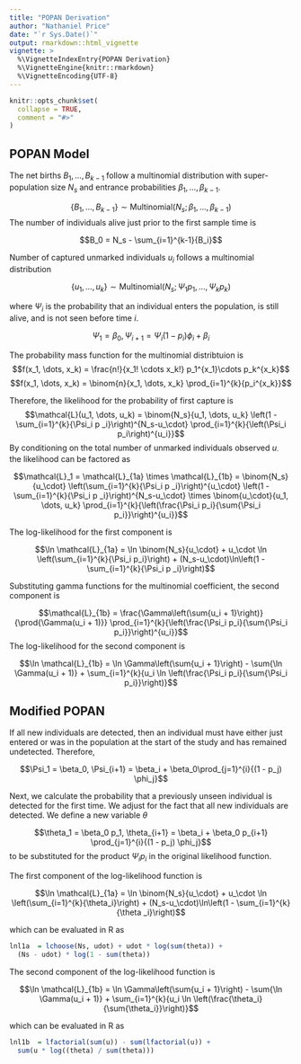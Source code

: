 ```yaml
---
title: "POPAN Derivation"
author: "Nathaniel Price"
date: "`r Sys.Date()`"
output: rmarkdown::html_vignette
vignette: >
  %\VignetteIndexEntry{POPAN Derivation}
  %\VignetteEngine{knitr::rmarkdown}
  %\VignetteEncoding{UTF-8}
---
```


```r
knitr::opts_chunk$set(
  collapse = TRUE,
  comment = "#>"
)
```

## POPAN Model
The net births $B_1, \dots, B_{k-1}$ follow a multinomial distribution with super-population size
$N_s$ and entrance probabilities $\beta_1, \dots, \beta_{k-1}$.

$$\{B_1, \dots, B_{k-1}\} \sim  \text{Multinomial}(N_s; \beta_1, \dots, \beta_{k-1})$$
The number of individuals alive just prior to the first sample time is 

$$B_0 = N_s - \sum_{i=1}^{k-1}{B_i}$$

Number of captured unmarked individuals $u_i$ follows a multinomial distribution 

$$\{u_1, \dots, u_k\} \sim  \text{Multinomial}(N_s; \Psi_1 p_1, \dots, \Psi_k p_k)$$

where $\Psi_i$ is the probability that an individual enters the population, is still
alive, and is not seen before time $i$.

$$\Psi_1 = \beta_0, \Psi_{i+1} = \Psi_i (1 - p_i) \phi_i + \beta_i$$

The probability mass function for the multinomial distribtuion is
$$f(x_1, \dots, x_k) = \frac{n!}{x_1! \cdots x_k!} p_1^{x_1}\cdots p_k^{x_k}$$
$$f(x_1, \dots, x_k) = \binom{n}{x_1, \dots, x_k} \prod_{i=1}^{k}{p_i^{x_k}}$$


Therefore, the likelihood for the probability of first capture is
$$\mathcal{L}(u_1, \dots, u_k) = \binom{N_s}{u_1, \dots, u_k} \left(1 - \sum_{i=1}^{k}{\Psi_i p _i}\right)^{N_s-u_\cdot} \prod_{i=1}^{k}{\left(\Psi_i p_i\right)^{u_i}}$$
By conditioning on the total number of unmarked individuals observed $u_\cdot$ the likelihood can be factored as 

$$\mathcal{L}_1 = \mathcal{L}_{1a} \times \mathcal{L}_{1b} = \binom{N_s}{u_\cdot} \left(\sum_{i=1}^{k}{\Psi_i p _i}\right)^{u_\cdot} \left(1 - \sum_{i=1}^{k}{\Psi_i p _i}\right)^{N_s-u_\cdot} \times \binom{u_\cdot}{u_1, \dots, u_k} \prod_{i=1}^{k}{\left(\frac{\Psi_i p_i}{\sum{\Psi_i p_i}}\right)^{u_i}}$$

The log-likelihood for the first component is

$$\ln \mathcal{L}_{1a} = \ln \binom{N_s}{u_\cdot} + u_\cdot \ln \left(\sum_{i=1}^{k}{\Psi_i p_i}\right) + (N_s-u_\cdot)\ln\left(1 - \sum_{i=1}^{k}{\Psi_i p _i}\right)$$

Substituting gamma functions for the multinomial coefficient, the second component is

$$\mathcal{L}_{1b} = \frac{\Gamma\left(\sum{u_i + 1}\right)}{\prod{\Gamma(u_i + 1)}} \prod_{i=1}^{k}{\left(\frac{\Psi_i p_i}{\sum{\Psi_i p_i}}\right)^{u_i}}$$
The log-likelihood for the second component is

$$\ln \mathcal{L}_{1b} =   \ln \Gamma\left(\sum{u_i + 1}\right) - \sum{\ln \Gamma(u_i + 1)} + \sum_{i=1}^{k}{u_i \ln \left(\frac{\Psi_i p_i}{\sum{\Psi_i p_i}}\right)}$$


## Modified POPAN
If all new individuals are detected, then an individual must have either just
entered or was in the population at the start of the study and has remained undetected. 
Therefore,

$$\Psi_1 = \beta_0, \Psi_{i+1} = \beta_i + \beta_0\prod_{j=1}^{i}{(1 - p_j) \phi_j}$$

Next, we calculate the probability that a previously unseen individual is detected
for the first time. We adjust for the fact that all new individuals are detected.
We define a new variable $\theta$

$$\theta_1 = \beta_0 p_1, \theta_{i+1} = \beta_i + \beta_0 p_{i+1} \prod_{j=1}^{i}{(1 - p_j) \phi_j}$$
to be substituted for the product $\Psi_i p_i$ in the original likelihood function.

The first component of the log-likelihood function is 

$$\ln \mathcal{L}_{1a} = \ln \binom{N_s}{u_\cdot} + u_\cdot \ln \left(\sum_{i=1}^{k}{\theta_i}\right) + (N_s-u_\cdot)\ln\left(1 - \sum_{i=1}^{k}{\theta _i}\right)$$

which can be evaluated in R as

```r
lnl1a  = lchoose(Ns, udot) + udot * log(sum(theta)) +
  (Ns - udot) * log(1 - sum(theta))
```

The second component of the log-likelihood function is

$$\ln \mathcal{L}_{1b} =   \ln \Gamma\left(\sum{u_i + 1}\right) - \sum{\ln \Gamma(u_i + 1)} + \sum_{i=1}^{k}{u_i \ln \left(\frac{\theta_i}{\sum{\theta_i}}\right)}$$

which can be evaluated in R as

```r
lnl1b  = lfactorial(sum(u)) - sum(lfactorial(u)) +
  sum(u * log((theta) / sum(theta)))
```
